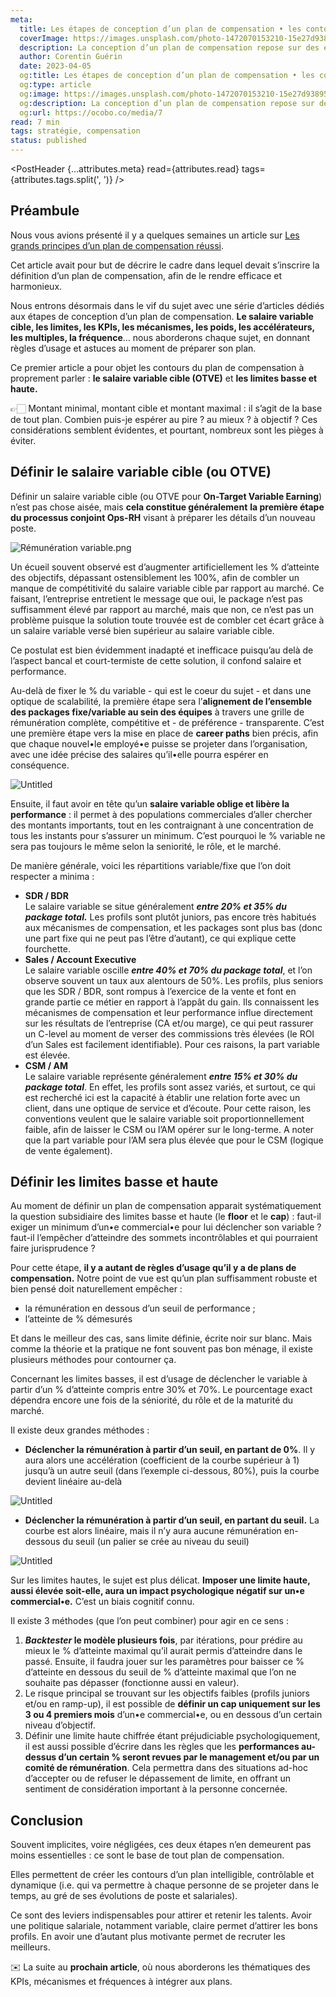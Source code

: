 ```yaml
---
meta:
  title: Les étapes de conception d’un plan de compensation • les contours
  coverImage: https://images.unsplash.com/photo-1472070153210-15e27d938957?ixlib=rb-4.0.3&q=80&fm=jpg&crop=entropy&cs=tinysrgb&w=1200
  description: La conception d’un plan de compensation repose sur des étapes indispensables. En effet, nombreux sont les plans imparfaits voire inefficaces qui ont négligé certaines règles, ou qui sont fondés sur des schémas inadaptés. Voici donc une série d’articles qui vous permettra de comprendre en détail ces étapes. Dans ce premier article, on aborde le sujet des contours du plan de compensation ; le salaire variable cible, et les limites basse et haute.
  author: Corentin Guérin
  date: 2023-04-05
  og:title: Les étapes de conception d’un plan de compensation • les contours
  og:type: article
  og:image: https://images.unsplash.com/photo-1472070153210-15e27d938957?ixlib=rb-4.0.3&q=80&fm=jpg&crop=entropy&cs=tinysrgb&w=1200
  og:description: La conception d’un plan de compensation repose sur des étapes indispensables. En effet, nombreux sont les plans imparfaits voire inefficaces qui ont négligé certaines règles, ou qui sont fondés sur des schémas inadaptés. Voici donc une série d’articles qui vous permettra de comprendre en détail ces étapes. Dans ce premier article, on aborde le sujet des contours du plan de compensation ; le salaire variable cible, et les limites basse et haute.
  og:url: https://ocobo.co/media/7
read: 7 min
tags: stratégie, compensation
status: published
---
```



<PostHeader {...attributes.meta} read={attributes.read} tags={attributes.tags.split(', ')} />

## Préambule

Nous vous avions présenté il y a quelques semaines un article sur [Les grands principes d’un plan de compensation réussi](/media/4).

Cet article avait pour but de décrire le cadre dans lequel devait s’inscrire la définition d’un plan de compensation, afin de le rendre efficace et harmonieux.

Nous entrons désormais dans le vif du sujet avec une série d’articles dédiés aux étapes de conception d’un plan de compensation. **Le salaire variable cible, les limites, les KPIs, les mécanismes, les poids, les accélérateurs, les multiples, la fréquence**… nous aborderons chaque sujet, en donnant règles d’usage et astuces au moment de préparer son plan.

Ce premier article a pour objet les contours du plan de compensation à proprement parler : **le salaire variable cible (OTVE)** et **les limites basse et haute.**

👉🏻 Montant minimal, montant cible et montant maximal : il s’agit de la base de tout plan. Combien puis-je espérer au pire ? au mieux ? à objectif ? Ces considérations semblent évidentes, et pourtant, nombreux sont les pièges à éviter.

## Définir le salaire variable cible (ou OTVE)

Définir un salaire variable cible (ou OTVE pour **On-Target Variable Earning**) n’est pas chose aisée, mais **cela constitue généralement** **la première étape du processus conjoint Ops-RH** visant à préparer les détails d’un nouveau poste.

![Rémunération variable.png](/posts/7/1.png)

Un écueil souvent observé est d’augmenter artificiellement les % d’atteinte des objectifs, dépassant ostensiblement les 100%, afin de combler un manque de compétitivité du salaire variable cible par rapport au marché. Ce faisant, l’entreprise entretient le message que oui, le package n’est pas suffisamment élevé par rapport au marché, mais que non, ce n’est pas un problème puisque la solution toute trouvée est de combler cet écart grâce à un salaire variable versé bien supérieur au salaire variable cible.

Ce postulat est bien évidemment inadapté et inefficace puisqu’au delà de l’aspect bancal et court-termiste de cette solution, il confond salaire et performance.

Au-delà de fixer le % du variable - qui est le coeur du sujet - et dans une optique de scalabilité, la première étape sera l’**alignement de l’ensemble des packages fixe/variable au sein des équipes** à travers une grille de rémunération complète, compétitive et - de préférence - transparente. C’est une première étape vers la mise en place de **career paths** bien précis, afin que chaque nouvel•le employé•e puisse se projeter dans l’organisation, avec une idée précise des salaires qu’il•elle pourra espérer en conséquence.

![Untitled](/posts/7/2.png)

Ensuite, il faut avoir en tête qu’un **salaire variable oblige et libère la performance** : il permet à des populations commerciales d’aller chercher des montants importants, tout en les contraignant à une concentration de tous les instants pour s’assurer un minimum. C’est pourquoi le % variable ne sera pas toujours le même selon la seniorité, le rôle, et le marché.

De manière générale, voici les répartitions variable/fixe que l’on doit respecter a minima :

- **SDR / BDR**<br />
  Le salaire variable se situe généralement **_entre 20% et 35% du package total._**
  Les profils sont plutôt juniors, pas encore très habitués aux mécanismes de compensation, et les packages sont plus bas (donc une part fixe qui ne peut pas l’être d’autant), ce qui explique cette fourchette.
- **Sales / Account Executive**<br />
  Le salaire variable oscille **_entre 40% et 70% du package total_**, et l’on observe souvent un taux aux alentours de 50%.
  Les profils, plus seniors que les SDR / BDR, sont rompus à l’exercice de la vente et font en grande partie ce métier en rapport à l’appât du gain. Ils connaissent les mécanismes de compensation et leur performance influe directement sur les résultats de l’entreprise (CA et/ou marge), ce qui peut rassurer un C-level au moment de verser des commissions très élevées (le ROI d’un Sales est facilement identifiable). Pour ces raisons, la part variable est élevée.
- **CSM / AM**<br />
  Le salaire variable représente généralement **_entre 15% et 30% du package total_**.
  En effet, les profils sont assez variés, et surtout, ce qui est recherché ici est la capacité à établir une relation forte avec un client, dans une optique de service et d’écoute. Pour cette raison, les conventions veulent que le salaire variable soit proportionnellement faible, afin de laisser le CSM ou l’AM opérer sur le long-terme. A noter que la part variable pour l’AM sera plus élevée que pour le CSM (logique de vente également).

## Définir les limites basse et haute

Au moment de définir un plan de compensation apparait systématiquement la question subsidiaire des limites basse et haute (le **floor** et le **cap**) : faut-il exiger un minimum d’un•e commercial•e pour lui déclencher son variable ? faut-il l’empêcher d’atteindre des sommets incontrôlables et qui pourraient faire jurisprudence ?

Pour cette étape, **il y a autant de règles d’usage qu’il y a de plans de compensation.** Notre point de vue est qu’un plan suffisamment robuste et bien pensé doit naturellement empêcher :

- la rémunération en dessous d’un seuil de performance ;
- l’atteinte de % démesurés

Et dans le meilleur des cas, sans limite définie, écrite noir sur blanc. Mais comme la théorie et la pratique ne font souvent pas bon ménage, il existe plusieurs méthodes pour contourner ça.

Concernant les limites basses, il est d’usage de déclencher le variable à partir d’un % d’atteinte compris entre 30% et 70%. Le pourcentage exact dépendra encore une fois de la séniorité, du rôle et de la maturité du marché.

Il existe deux grandes méthodes :

- **Déclencher la rémunération à partir d’un seuil, en partant de 0%**. Il y aura alors une accélération (coefficient de la courbe supérieur à 1) jusqu’à un autre seuil (dans l’exemple ci-dessous, 80%), puis la courbe devient linéaire au-delà

![Untitled](/posts/7/3.png)

- **Déclencher la rémunération à partir d’un seuil, en partant du seuil.** La courbe est alors linéaire, mais il n’y aura aucune rémunération en-dessous du seuil (un palier se crée au niveau du seuil)

![Untitled](/posts/7/4.png)

Sur les limites hautes, le sujet est plus délicat. **Imposer une limite haute, aussi élevée soit-elle, aura un impact psychologique négatif sur un•e commercial•e.** C’est un biais cognitif connu.

Il existe 3 méthodes (que l’on peut combiner) pour agir en ce sens :

1. **_Backtester_ le modèle plusieurs fois**, par itérations, pour prédire au mieux le % d’atteinte maximal qu’il aurait permis d’atteindre dans le passé. Ensuite, il faudra jouer sur les paramètres pour baisser ce % d’atteinte en dessous du seuil de % d’atteinte maximal que l’on ne souhaite pas dépasser (fonctionne aussi en valeur).
2. Le risque principal se trouvant sur les objectifs faibles (profils juniors et/ou en ramp-up), il est possible de **définir un **cap** uniquement sur les 3 ou 4 premiers mois** d’un•e commercial•e, ou en dessous d’un certain niveau d’objectif.
3. Définir une limite haute chiffrée étant préjudiciable psychologiquement, il est aussi possible d’écrire dans les règles que les **performances au-dessus d’un certain % seront revues par le management et/ou par un comité de rémunération**. Cela permettra dans des situations ad-hoc d’accepter ou de refuser le dépassement de limite, en offrant un sentiment de considération important à la personne concernée.

## Conclusion

Souvent implicites, voire négligées, ces deux étapes n’en demeurent pas moins essentielles : ce sont le base de tout plan de compensation.

Elles permettent de créer les contours d’un plan intelligible, contrôlable et dynamique (i.e. qui va permettre à chaque personne de se projeter dans le temps, au gré de ses évolutions de poste et salariales).

Ce sont des leviers indispensables pour attirer et retenir les talents. Avoir une politique salariale, notamment variable, claire permet d’attirer les bons profils. En avoir une d’autant plus motivante permet de recruter les meilleurs.

✉️ La suite au **prochain article**, où nous aborderons les thématiques des KPIs, mécanismes et fréquences à intégrer aux plans.
